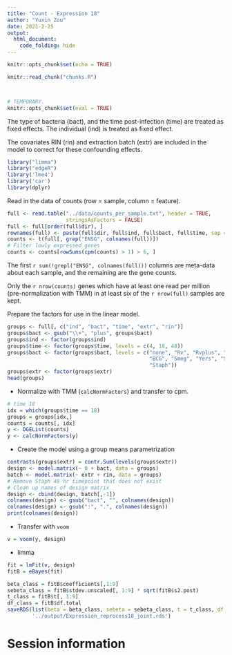 ```yaml
---
title: "Count - Expression 18"
author: "Yuxin Zou"
date: 2021-2-25
output: 
  html_document:
    code_folding: hide
---
```


```r
knitr::opts_chunk$set(echo = TRUE)
```

```r
knitr::read_chunk("chunks.R")
```

<!-- Update knitr chunk options -->
```r
```

<!-- Insert the date the file was last updated -->
```r
```

```r
# TEMPORARY.
knitr::opts_chunk$set(eval = TRUE)
```

The type of bacteria (bact), and the time post-infection (time) are treated as fixed effects. The individual (ind) is treated as fixed effect.

The covariates RIN (rin) and extraction batch (extr) are included in the model to correct for these confounding effects.

```r
library("limma")
library("edgeR")
library('lme4')
library('car')
library(dplyr)
```

Read in the data of counts (row = sample, column = feature).

```r
full <- read.table("../data/counts_per_sample.txt", header = TRUE,
                   stringsAsFactors = FALSE)
full <- full[order(full$dir), ]
rownames(full) <- paste(full$dir, full$ind, full$bact, full$time, sep = ".")
counts <- t(full[, grep("ENSG", colnames(full))])
# Filter lowly expressed genes
counts <- counts[rowSums(cpm(counts) > 1) > 6, ]
```

The first `r sum(!grepl("ENSG", colnames(full)))` columns are meta-data about each sample, and the remaining are the gene counts.

Only the `r nrow(counts)` genes which have at least one read per million (pre-normalization with TMM) in at least six of the `r nrow(full)` samples are kept.

Prepare the factors for use in the linear model.

```r
groups <- full[, c("ind", "bact", "time", "extr", "rin")]
groups$bact <- gsub("\\+", "plus", groups$bact)
groups$ind <- factor(groups$ind)
groups$time <- factor(groups$time, levels = c(4, 18, 48))
groups$bact <- factor(groups$bact, levels = c("none", "Rv", "Rvplus", "GC",
                                              "BCG", "Smeg", "Yers", "Salm",
                                              "Staph"))
groups$extr <- factor(groups$extr)
head(groups)
```

* Normalize with TMM (`calcNormFactors`) and transfer to cpm.

```r
# time 18
idx = which(groups$time == 18)
groups = groups[idx,]
counts = counts[, idx]
y <- DGEList(counts)
y <- calcNormFactors(y)
```

* Create the model using a group means parametrization
```r
contrasts(groups$extr) = contr.Sum(levels(groups$extr))
design <- model.matrix(~ 0 + bact, data = groups)
batch <- model.matrix(~ extr + rin, data = groups)
# Remove Staph 48 hr timepoint that does not exist
# Clean up names of design matrix
design <- cbind(design, batch[,-1])
colnames(design) <- gsub("bact", "", colnames(design))
colnames(design) <- gsub(":", ".", colnames(design))
print(colnames(design))
```

* Transfer with `voom`
```r
v = voom(y, design)
```

* limma
```r
fit = lmFit(v, design)
fitB = eBayes(fit)
```

```r
beta_class = fitB$coefficients[,1:9]
sebeta_class = fitB$stdev.unscaled[, 1:9] * sqrt(fitB$s2.post)
t_class = fitB$t[, 1:9]
df_class = fitB$df.total
saveRDS(list(beta = beta_class, sebeta = sebeta_class, t = t_class, df = df_class, groups = groups),
        '../output/Expression_reprocess18_joint.rds')
```


# Session information

<!-- Insert the session information into the document -->
```r
```

